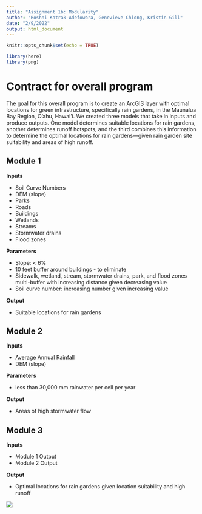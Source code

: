 ```yaml
---
title: "Assignment 1b: Modularity"
author: "Roshni Katrak-Adefowora, Genevieve Chiong, Kristin Gill"
date: "2/9/2022"
output: html_document
---
```


```r
knitr::opts_chunk$set(echo = TRUE)

library(here)
library(png)
```


# Contract for overall program 
The goal for this overall program is to create an ArcGIS layer with optimal locations for green infrastructure, specifically rain gardens, in the Maunalua Bay Region, O'ahu, Hawai'i. We created three models that take in inputs and produce outputs. One model determines suitable locations for rain gardens, another determines runoff hotspots, and the third combines this information to determine the optimal locations for rain gardens—given rain garden site suitability and areas of high runoff. 

## Module 1 
**Inputs** 

* Soil Curve Numbers
* DEM (slope)
* Parks
* Roads
* Buildings
* Wetlands
* Streams
* Stormwater drains
* Flood zones

**Parameters**

* Slope: < 6% 
* 10 feet buffer around buildings - to eliminate
* Sidewalk, wetland, stream, stormwater drains, park, and flood zones multi-buffer with increasing distance given decreasing value
* Soil curve number: increasing number given increasing value

**Output**

* Suitable locations for rain gardens

## Module 2 
**Inputs**

* Average Annual Rainfall
* DEM (slope)

**Parameters**

* less than 30,000 mm rainwater per cell per year 

**Output**  

* Areas of high stormwater flow 

## Module 3 
**Inputs** 

* Module 1 Output 
* Module 2 Output 

**Output** 

* Optimal locations for rain gardens given location suitability and high runoff 

![](/Users/kjstg/OneDrive/Documents/Bren/Year 2/Winter/Computing/roshni/ESM262/assignments/diagram.jpg)


